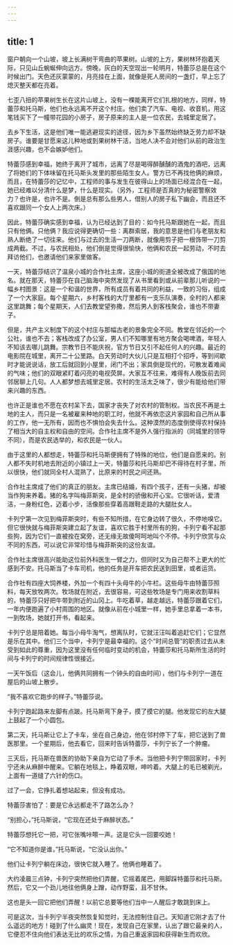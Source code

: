```yaml
---
---
---
```

title: 1
---




窗户朝向一个山坡，坡上长满树干弯曲的苹果树。山坡的上方，果树林环抱着天际，只见山丘蜿蜒伸向远方。傍晚，灰白的天空现出一轮明月，特蕾莎总是在这个时候出门。天色还灰蒙蒙的，月亮挂在上面，就像是死人房间的一盏灯，早上忘了熄灭整天都在亮着。

七歪八扭的苹果树生长在这片山坡上，没有一棵能离开它们扎根的地方，同样，特蕾莎和托马斯，他们也永远离不开这个村庄。他们卖了汽车、电视、收音机，用这笔钱买下了一幢带花园的小房子，房子原来的主人是一位农民，去城里定居了。

去乡下生活，这是他们唯一能逃避现实的途径，因为乡下虽然始终缺乏劳力却不缺房子。谁要是甘愿来这儿种地或到果树林干活，当地人决不会对他们从前的政治生涯感兴趣，也不会嫉妒他们。

特蕾莎感到幸福，她终于离开了城市，远离了尽是喝得醉醺醺的酒鬼的酒吧，远离了将她们的下体味留在托马斯头发里的那些陌生女人。警方已不再找他俩的麻烦，而且，在特蕾莎的记忆中，工程师的事与发生在彼得山上的场面已经混合在一起，她已经难以分清什么是梦，什么是现实。（另外，工程师是否真的为秘密警察效力？也许是，也许不是。倒是总有那么些男人，借别人的房子私下幽会，而且还不喜欢跟同一个女人上两次床。）

因此，特蕾莎确实感到幸福，认为已经达到了目的：如今托马斯跟她在一起，而且只有他俩。只他俩？我应说得更确切一些：离群索居，我的意思是他们与老朋友和熟人断绝了一切往来。他们与过去的生活一刀两断，就像用剪子把一根饰带一刀剪成两截。不过，与农民相处，他们倒是觉得很愉快，他俩和农民一起劳动，不时去拜访他们，也邀请他们来家里做客。

一天，特蕾莎结识了温泉小城的合作社主席，这座小城的街道全被改成了俄国的地名。就在那天，特蕾莎在自己脑海中突然发现了从书里看到或从前辈那儿听说的一幅乡村图景：这是一个和谐的世界，所有成员有着共同的利益，一致的习俗，组成了一个大家庭。每个星期六，乡村客栈的大厅里都有一支乐队演奏，全村的人都来这里跳舞；每个星期天，人们去教堂望弥撒，然后男人到客栈聚会，谁也不带妻子。

但是，共产主义制度下的这个村庄与那幅古老的景象完全不同。教堂在邻近的一个公社，谁也不去；客栈改成了办公室，男人们不知哪里有地方聚会喝啤酒，年轻人不知该去哪儿跳舞。宗教节日不能庆祝，官方节日又引不起任何人的兴趣。最近的电影院在城里，离开二十公里路。白天劳动时大伙儿只是互相打个招呼，等到间歇时才能说说话，放工后就回到小屋里，闭门不出；家具倒是现代的，可散发着难闻的气味；他们的双眼紧盯着闪亮的电视荧屏。大家互不往来，难得有人晚饭前去同邻居聊上几句。人人都梦想去城里定居。农村的生活太乏味了，很少有能给他们带来兴趣的东西。

也许正是谁也不愿在农村呆下去，国家才丧失了对农村的管制权。当农民不再是土地的主人，而只是一名被雇来种地的职工时，他就不再依恋这片家园和自己所从事的工作，他一无所有，因而也不惧怕会失去什么。这种漠然的态度倒使得农村保持了相当大的自主权和自由的空间。合作社主席不是外人强行指派的（同城里的领导不同），而是农民选举的，和农民是一伙人。

由于这里的人都想走，特蕾莎和托马斯便拥有了特殊的地位，他们是自愿来的。别人都不失时机地去附近的小镇过上一天，特蕾莎和托马斯却巴不得待在村子里，所以很快，他们就同全村人混熟了，比原来的村民之间还熟。

合作社主席成了他们的真正的朋友。主席已结婚，有四个孩子，还有一头猪，却被当作狗来养着。猪的名字叫梅菲斯突，是全村的骄傲和开心宝。它很听话，爱清洁，一身粉红色，迈着小步，活像那些穿着高跟鞋走路的大腿肚女人。

卡列宁第一次见到梅菲斯突时，有些不知所措，在它身边转了很久，不停地嗅它。但它很快就与梅菲斯突建立起了友谊，喜欢它胜于村里所有的狗，卡列宁看不起那些狗，因为它们一直被拴在窝旁，还无缘无故傻呵呵地叫个不停。卡列宁欣赏与众不同的东西，可以说它非常珍惜与梅菲斯突的这份友谊。

合作社主席很高兴能助这位前外科医生一臂之力，但同时又为自己帮不上更大的忙感到不安。托马斯当了卡车司机，他的任务是开车把农民送到田里，或者运货。

合作社有四座大饲养楼，外加一个有四十头母牛的小牛栏。这些母牛由特蕾莎照料，每天放牧两次。牧场就在附近，去很容易，可这些牧场是专门用来收割草料的，特蕾莎只好把牛带到附近的山冈上。牛吃着草，越走越远，特蕾莎跟着它们，一年内便跑遍了小村周围的地区。就像从前在小城里一样，她手里总拿着一本书，一到牧场，她就打开书，看起来。

卡列宁总是陪着她。每当小母牛淘气，想离队时，它就汪汪叫着追赶它们；它显然是乐在其中。他们三个当中，卡列宁是最幸福的。这个“时间总管”的职责过去从未受到如此的尊重，因为这里没有任何临时变动的机会，特蕾莎和托马斯所生活的时间与卡列宁的时间规律性很接近。

一天午饭后（这会儿，他俩共同拥有一个钟头的自由时间），他们与卡列宁一道在屋后的山坡上散步。

“我不喜欢它跑步的样子。”特蕾莎说。

卡列宁跑起路来左脚有点跛。托马斯弯下身子，摸了摸它的腿。他发现它的左大腿上鼓起了一个小圆包。

第二天，托马斯让它上了卡车，坐在自己身边，他在邻村停下了车，把它送到了兽医那里。一个星期后，他去看它，回来时告诉特蕾莎，卡列宁长了一个肿瘤。

三天后，托马斯在兽医的协助下亲自为它动了手术。当他把卡列宁带回家时，卡列宁还未从麻醉中醒来。它躺在地毯上，睁着双眼，呻吟着。大腿上的毛已被剃光，上面有一道缝了六针的伤口。

过了一会，它挣扎着想站起来，但没有成功。

特蕾莎害怕了：要是它永远都走不了路怎么办？

“别担心，”托马斯说，“它现在还处于麻醉状态。”

特蕾莎想托它一把，可它张嘴咔嚓一声。这是它头一回要咬她！

“它不知道你是谁，”托马斯说，“它没认出你。”

他们让卡列宁躺在床边，很快它就入睡了。他俩也睡着了。

大约凌晨三点钟，卡列宁突然把他们弄醒，它摇着尾巴，用脚踩特蕾莎和托马斯。然后，它又一个劲儿地往他俩身上蹭，动作野蛮，且不甘休。

这也是头一回它把他们弄醒！以前它总要等他们当中一人醒后才敢跳到床上。

可是这次，当卡列宁半夜突然恢复知觉时，无法控制住自己。天知道它刚才去了什么遥远的地方！碰到了什么幽灵！现在，发现自己在家里，认出了跟它最亲的人，它便忍不住向他们表达无比的欢乐之情，为自己重返家园和获得新生而欢欣。